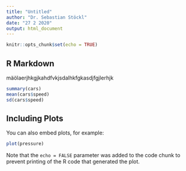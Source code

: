 ```yaml
---
title: "Untitled"
author: "Dr. Sebastian Stöckl"
date: "27 2 2020"
output: html_document
---
```


```r
knitr::opts_chunk$set(echo = TRUE)
```

## R Markdown

mäölaerjhkgjkahdfvkjsdalhkfgkasdjfgjlerhjk

```r
summary(cars)
mean(cars$speed)
sd(cars$speed)
```

## Including Plots

You can also embed plots, for example:

```r
plot(pressure)
```

Note that the `echo = FALSE` parameter was added to the code chunk to prevent printing of the R code that generated the plot.
